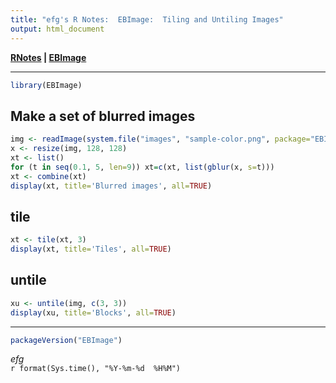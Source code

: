 ```yaml
---
title: "efg's R Notes:  EBImage:  Tiling and Untiling Images"
output: html_document
---
```


**[RNotes](../../index.html) | [EBImage](index.html)** 

*****

```r
library(EBImage)
```

## Make a set of blurred images
```r
img <- readImage(system.file("images", "sample-color.png", package="EBImage"))[257:768,,]
x <- resize(img, 128, 128)
xt <- list()
for (t in seq(0.1, 5, len=9)) xt=c(xt, list(gblur(x, s=t)))
xt <- combine(xt)
display(xt, title='Blurred images', all=TRUE)
```

## tile
```r
xt <- tile(xt, 3)
display(xt, title='Tiles', all=TRUE)
```

## untile
```r
xu <- untile(img, c(3, 3))
display(xu, title='Blocks', all=TRUE)
```

*****

```r
packageVersion("EBImage")
```

*efg*  
`r format(Sys.time(), "%Y-%m-%d  %H%M")`  
